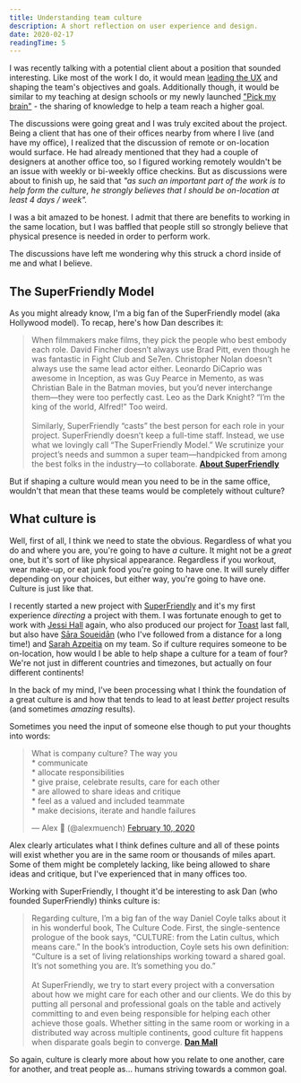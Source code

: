 ```yaml
---
title: Understanding team culture
description: A short reflection on user experience and design.
date: 2020-02-17
readingTime: 5
---
```


I was recently talking with a potential client about a position that sounded interesting. Like most of the work I do, it would mean [leading the UX](/uxlead/) and shaping the team's objectives and goals. Additionally though, it would be similar to my teaching at design schools or my newly launched ["Pick my brain"](/course) - the sharing of knowledge to help a team reach a higher goal.

The discussions were going great and I was truly excited about the project. Being a client that has one of their offices nearby from where I live (and have my office), I realized that the discussion of remote or on-location would surface. He had already mentioned that they had a couple of designers at another office too, so I figured working remotely wouldn't be an issue with weekly or bi-weekly office checkins. But as discussions were about to finish up, he said that *"as such an important part of the work is to help form the culture, he strongly believes that I should be on-location at least 4 days / week".*

I was a bit amazed to be honest. I admit that there are benefits to working in the same location, but I was baffled that people still so strongly believe that physical presence is needed in order to perform work.

The discussions have left me wondering why this struck a chord inside of me and what I believe.

## The SuperFriendly Model

As you might already know, I'm a big fan of the SuperFriendly model (aka Hollywood model). To recap, here's how Dan describes it:

>When filmmakers make films, they pick the people who best embody each role. David Fincher doesn’t always use Brad Pitt, even though he was fantastic in Fight Club and Se7en. Christopher Nolan doesn’t always use the same lead actor either. Leonardo DiCaprio was awesome in Inception, as was Guy Pearce in Memento, as was Christian Bale in the Batman movies, but you’d never interchange them—they were too perfectly cast. Leo as the Dark Knight? “I’m the king of the world, Alfred!” Too weird.
<br /><br />
Similarly, SuperFriendly “casts” the best person for each role in your project. SuperFriendly doesn’t keep a full-time staff. Instead, we use what we lovingly call “The SuperFriendly Model.” We scrutinize your project’s needs and summon a super team—handpicked from among the best folks in the industry—to collaborate.
**[About SuperFriendly](https://superfriendlydesign.systems/about/)**

But if shaping a culture would mean you need to be in the same office, wouldn't that mean that these teams would be completely without culture?

## What culture is

Well, first of all, I think we need to state the obvious. Regardless of what you do and where you are, you're going to have *a* culture. It might not be a *great* one, but it's sort of like physical appearance. Regardless if you workout, wear make-up, or eat junk food you're going to have one. It will surely differ depending on your choices, but either way, you're going to have one. Culture is just like that.

I recently started a new project with [SuperFriendly](https://superfriendlydesign.systems/) and it's my first experience *directing* a project with them. I was fortunate enough to get to work with [Jessi Hall](https://twitter.com/jessiofhall) again, who also produced our project for [Toast](/case/toast/) last fall, but also have [Sāra Soueidān](https://twitter.com/SaraSoueidan) (who I've followed from a distance for a long time!) and [Sarah Azpeitia](https://twitter.com/sazpeitia) on my team. So if culture requires someone to be on-location, how would I be able to help shape a culture for a team of four? We're not just in different countries and timezones, but actually on four different continents!

In the back of my mind, I've been processing what I think the foundation of a great culture is and how that tends to lead to at least *better* project results (and sometimes *amazing* results).

Sometimes you need the input of someone else though to put your thoughts into words:

<blockquote class="twitter-tweet"><p lang="en" dir="ltr">What is company culture? The way you<br />* communicate<br />* allocate responsibilities<br />* give praise, celebrate results, care for each other<br />* are allowed to share ideas and critique<br />* feel as a valued and included teammate<br />* make decisions, iterate and handle failures</p>&mdash; Alex 🌚 (@alexmuench) <a href="https://twitter.com/alexmuench/status/1226830341115125761?ref_src=twsrc%5Etfw">February 10, 2020</a></blockquote> <script async src="https://platform.twitter.com/widgets.js" charset="utf-8"></script>

Alex clearly articulates what I think defines culture and all of these points will exist whether you are in the same room or thousands of miles apart. Some of them might be completely lacking, like being allowed to share ideas and critique, but I've experienced that in many offices too.

Working with SuperFriendly, I thought it'd be interesting to ask Dan (who founded SuperFriendly) thinks culture is:

> Regarding culture, I’m a big fan of the way Daniel Coyle talks about it in his wonderful book, The Culture Code. First, the single-sentence prologue of the book says, “CULTURE: from the Latin cultus, which means care.” In the book’s introduction, Coyle sets his own definition: “Culture is a set of living relationships working toward a shared goal. It’s not something you are. It’s something you do.”
<br /><br />
At SuperFriendly, we try to start every project with a conversation about how we might care for each other and our clients. We do this by putting all personal and professional goals on the table and actively committing to and even being responsible for helping each other achieve those goals. Whether sitting in the same room or working in a distributed way across multiple continents, good culture fit happens when disparate goals begin to converge.
**[Dan Mall](https://danmall.me)**

So again, culture is clearly more about how you relate to one another, care for another, and treat people as... humans striving towards a common goal.